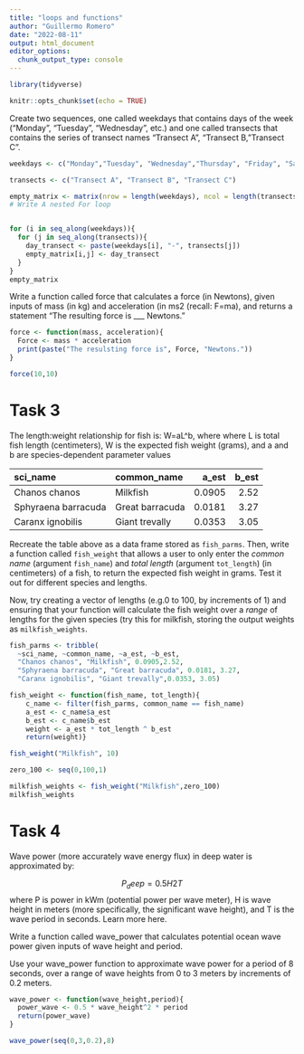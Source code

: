 ```yaml
---
title: "loops and functions"
author: "Guillermo Romero"
date: "2022-08-11"
output: html_document
editor_options: 
  chunk_output_type: console
---
```


```r
library(tidyverse)
```

```r
knitr::opts_chunk$set(echo = TRUE)
```

Create two sequences, one called weekdays that contains days of the week ("Monday", "Tuesday", "Wednesday", etc.) and one called transects that contains the series of transect names "Transect A", "Transect B,"Transect C".

```r
weekdays <- c("Monday","Tuesday", "Wednesday","Thursday", "Friday", "Saturday", "Sunday")

transects <- c("Transect A", "Transect B", "Transect C")

empty_matrix <- matrix(nrow = length(weekdays), ncol = length(transects))
# Write A nested For loop


for (i in seq_along(weekdays)){
  for (j in seq_along(transects)){
    day_transect <- paste(weekdays[i], "-", transects[j])
    empty_matrix[i,j] <- day_transect
  }
}
empty_matrix
```

Write a function called force that calculates a force (in Newtons), given inputs of mass (in kg) and acceleration (in ms2 (recall: F=ma), and returns a statement "The resulting force is \_\_\_ Newtons."

```r
force <- function(mass, acceleration){
  Force <- mass * acceleration
  print(paste("The resulsting force is", Force, "Newtons."))
}

force(10,10)
```

# Task 3

The length:weight relationship for fish is: W=aL\^b, where where L is total fish length (centimeters), W is the expected fish weight (grams), and a and b are species-dependent parameter values

| sci_name            | common_name     |  a_est | b_est |
|:--------------------|:----------------|-------:|------:|
| Chanos chanos       | Milkfish        | 0.0905 |  2.52 |
| Sphyraena barracuda | Great barracuda | 0.0181 |  3.27 |
| Caranx ignobilis    | Giant trevally  | 0.0353 |  3.05 |

Recreate the table above as a data frame stored as `fish_parms`. Then, write a function called `fish_weight` that allows a user to only enter the *common name* (argument `fish_name`) and *total length* (argument `tot_length`) (in centimeters) of a fish, to return the expected fish weight in grams. Test it out for different species and lengths.

Now, try creating a vector of lengths (e.g.0 to 100, by increments of 1) and ensuring that your function will calculate the fish weight over a *range* of lengths for the given species (try this for milkfish, storing the output weights as `milkfish_weights`.



```r
fish_parms <- tribble(
  ~sci_name, ~common_name, ~a_est, ~b_est, 
  "Chanos chanos", "Milkfish", 0.0905,2.52, 
  "Sphyraena barracuda", "Great barracuda", 0.0181, 3.27, 
  "Caranx ignobilis", "Giant trevally",0.0353, 3.05)

fish_weight <- function(fish_name, tot_length){
    c_name <- filter(fish_parms, common_name == fish_name)
    a_est <- c_name$a_est
    b_est <- c_name$b_est
    weight <- a_est * tot_length ^ b_est
    return(weight)}

fish_weight("Milkfish", 10)

zero_100 <- seq(0,100,1)

milkfish_weights <- fish_weight("Milkfish",zero_100)
milkfish_weights
```

# Task 4
Wave power (more accurately wave energy flux) in deep water is approximated by:

$$P_deep=0.5H2T$$
where P is power in kWm (potential power per wave meter), H is wave height in meters (more specifically, the significant wave height), and T is the wave period in seconds. Learn more here.

Write a function called wave_power that calculates potential ocean wave power given inputs of wave height and period.

Use your wave_power function to approximate wave power for a period of 8 seconds, over a range of wave heights from 0 to 3 meters by increments of 0.2 meters.

```r
wave_power <- function(wave_height,period){
  power_wave <- 0.5 * wave_height^2 * period
  return(power_wave)
}

wave_power(seq(0,3,0.2),8)
```

